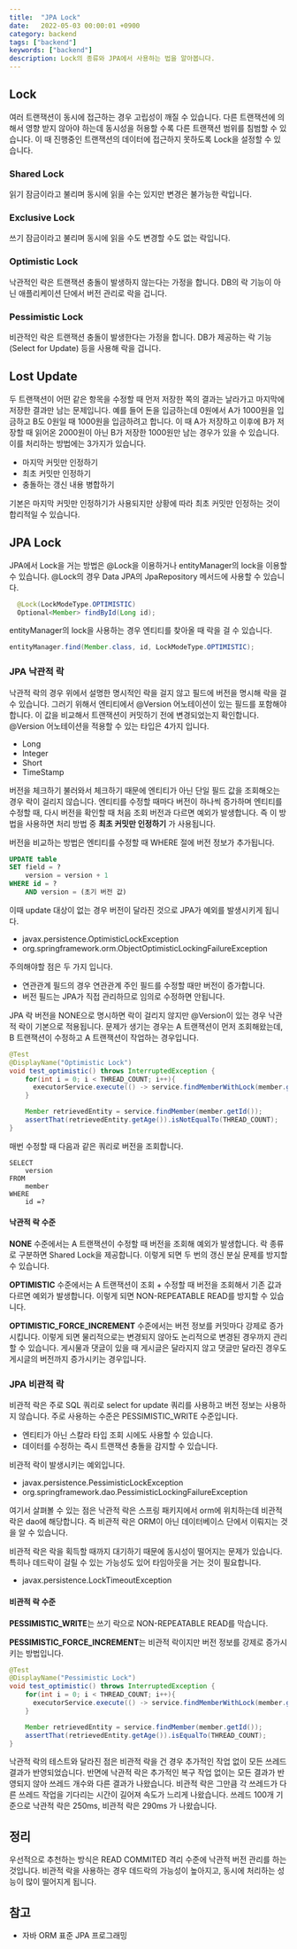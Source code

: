 ```yaml
---
title:  "JPA Lock"
date:   2022-05-03 00:00:01 +0900
category: backend
tags: ["backend"]
keywords: ["backend"]
description: Lock의 종류와 JPA에서 사용하는 법을 알아봅니다.
---
```


## Lock
여러 트랜잭션이 동시에 접근하는 경우 고립성이 깨질 수 있습니다.
다른 트랜잭션에 의해서 영향 받지 않아야 하는데 동시성을 허용할 수록 다른 트랜잭션 범위를 침범할 수 있습니다.
이 때 진행중인 트랜잭션의 데이터에 접근하지 못하도록 Lock을 설정할 수 있습니다.

### Shared Lock
읽기 잠금이라고 불리며 동시에 읽을 수는 있지만 변경은 불가능한 락입니다.

### Exclusive Lock
쓰기 잠금이라고 불리며 동시에 읽을 수도 변경할 수도 없는 락입니다.

### Optimistic Lock
낙관적인 락은 트랜잭션 충돌이 발생하지 않는다는 가정을 합니다.
DB의 락 기능이 아닌 애플리케이션 단에서 버전 관리로 락을 겁니다.

### Pessimistic Lock
비관적인 락은 트랜잭션 충돌이 발생한다는 가정을 합니다.
DB가 제공하는 락 기능 (Select for Update) 등을 사용해 락을 겁니다.

## Lost Update
두 트랜잭션이 어떤 같은 항목을 수정할 때 먼저 저장한 쪽의 결과는 날라가고 마지막에 저장한 결과만 남는 문제입니다.
예를 들어 돈을 입금하는데 0원에서 A가 1000원을 입금하고 B도 0원일 때 1000원을 입금하려고 합니다.
이 때 A가 저장하고 이후에 B가 저장할 때 읽어온 2000원이 아닌 B가 저장한 1000원만 남는 경우가 있을 수 있습니다.
이를 처리하는 방법에는 3가지가 있습니다.

- 마지막 커밋만 인정하기
- 최초 커밋만 인정하기
- 충돌하는 갱신 내용 병합하기

기본은 마지막 커밋만 인정하기가 사용되지만 상황에 따라 최초 커밋만 인정하는 것이 합리적일 수 있습니다.

## JPA Lock
JPA에서 Lock을 거는 방법은 @Lock을 이용하거나 entityManager의 lock을 이용할 수 있습니다.
@Lock의 경우 Data JPA의 JpaRepository 메서드에 사용할 수 있습니다.

```java
  @Lock(LockModeType.OPTIMISTIC)
  Optional<Member> findById(Long id);
```

entityManager의 lock을 사용하는 경우 엔티티를 찾아올 때 락을 걸 수 있습니다.

```java
entityManager.find(Member.class, id, LockModeType.OPTIMISTIC);
```

### JPA 낙관적 락
낙관적 락의 경우 위에서 설명한 명시적인 락을 걸지 않고 필드에 버전을 명시해 락을 걸 수 있습니다.
그러기 위해서 엔티티에서 @Version 어노테이션이 있는 필드를 포함해야 합니다.
이 값을 비교해서 트랜잭션이 커밋하기 전에 변경되었는지 확인합니다.
@Version 어노테이션을 적용할 수 있는 타입은 4가지 입니다.
- Long
- Integer
- Short
- TimeStamp

버전을 체크하기 불러와서 체크하기 때문에 엔티티가 아닌 단일 필드 값을 조회해오는 경우 락이 걸리지 않습니다.
엔티티를 수정할 때마다 버전이 하나씩 증가하며 엔티티를 수정할 때, 다시 버전을 확인할 때 처음 조회 버전과 다르면 예외가 발생합니다.
즉 이 방법을 사용하면 처리 방법 중 **최초 커밋만 인정하기** 가 사용됩니다.

버전을 비교하는 방법은 엔티티를 수정할 때 WHERE 절에 버전 정보가 추가됩니다.
```sql
UPDATE table
SET field = ?
    version = version + 1
WHERE id = ?
    AND version = (초기 버전 값)
```
이때 update 대상이 없는 경우 버전이 달라진 것으로 JPA가 예외를 발생시키게 됩니다.
- javax.persistence.OptimisticLockException
- org.springframework.orm.ObjectOptimisticLockingFailureException

주의해야할 점은 두 가지 입니다.
- 연관관계 필드의 경우 연관관계 주인 필드를 수정할 때만 버전이 증가합니다.
- 버전 필드는 JPA가 직접 관리하므로 임의로 수정하면 안됩니다.

JPA 락 버전을 NONE으로 명시하면 락이 걸리지 않지만 @Version이 있는 경우 낙관적 락이 기본으로 적용됩니다.
문제가 생기는 경우는 A 트랜잭션이 먼저 조회해왔는데, B 트랜잭션이 수정하고 A 트랜잭션이 작업하는 경우입니다.

```java
@Test
@DisplayName("Optimistic Lock")
void test_optimistic() throws InterruptedException {
    for(int i = 0; i < THREAD_COUNT; i++){
      executorService.execute(() -> service.findMemberWithLock(member.getId(), OPTIMISTIC));
    }

    Member retrievedEntity = service.findMember(member.getId());
    assertThat(retrievedEntity.getAge()).isNotEqualTo(THREAD_COUNT);
}
```

매번 수정할 때 다음과 같은 쿼리로 버전을 조회합니다.

```
SELECT
    version
FROM
    member
WHERE
    id =?
```

#### 낙관적 락 수준

**NONE** 수준에서는 A 트랜잭션이 수정할 때 버전을 조회해 예외가 발생합니다.
락 종류로 구분하면 Shared Lock을 제공합니다.
이렇게 되면 두 번의 갱신 분실 문제를 방지할 수 있습니다.

**OPTIMISTIC** 수준에서는 A 트랜잭션이 조회 + 수정할 때 버전을 조회해서 기존 값과 다르면 예외가 발생합니다.
이렇게 되면 NON-REPEATABLE READ를 방지할 수 있습니다.

**OPTIMISTIC_FORCE_INCREMENT** 수준에서는 버전 정보를 커밋마다 강제로 증가시킵니다.
이렇게 되면 물리적으로는 변경되지 않아도 논리적으로 변경된 경우까지 관리할 수 있습니다.
게시물과 댓글이 있을 때 게시글은 달라지지 않고 댓글만 달라진 경우도 게시글의 버전까지 증가시키는 경우입니다.

### JPA 비관적 락
비관적 락은 주로 SQL 쿼리로 select for update 쿼리를 사용하고 버전 정보는 사용하지 않습니다.
주로 사용하는 수준은 PESSIMISTIC_WRITE 수준입니다.

- 엔티티가 아닌 스칼라 타입 조회 시에도 사용할 수 있습니다.
- 데이터를 수정하는 즉시 트랜잭션 충돌을 감지할 수 있습니다.

비관적 락이 발생시키는 예외입니다.
- javax.persistence.PessimisticLockException
- org.springframework.dao.PessimisticLockingFailureException

여기서 살펴볼 수 있는 점은 낙관적 락은 스프링 패키지에서 orm에 위치하는데 비관적 락은 dao에 해당합니다.
즉 비관적 락은 ORM이 아닌 데이터베이스 단에서 이뤄지는 것을 알 수 있습니다.

비관적 락은 락을 획득할 때까지 대기하기 때문에 동시성이 떨어지는 문제가 있습니다.
특히나 데드락이 걸릴 수 있는 가능성도 있어 타임아웃을 거는 것이 필요합니다.

- javax.persistence.LockTimeoutException

#### 비관적 락 수준
**PESSIMISTIC_WRITE**는 쓰기 락으로 NON-REPEATABLE READ를 막습니다.

**PESSIMISTIC_FORCE_INCREMENT**는 비관적 락이지만 버전 정보를 강제로 증가시키는 방법입니다.

```java
@Test
@DisplayName("Pessimistic Lock")
void test_optimistic() throws InterruptedException {
    for(int i = 0; i < THREAD_COUNT; i++){
      executorService.execute(() -> service.findMemberWithLock(member.getId(), PESSIMISTIC_WRITE));
    }

    Member retrievedEntity = service.findMember(member.getId());
    assertThat(retrievedEntity.getAge()).isEqualTo(THREAD_COUNT);
}
```
낙관적 락의 테스트와 달라진 점은 비관적 락을 건 경우 추가적인 작업 없이 모든 쓰레드 결과가 반영되었습니다.
반면에 낙관적 락은 추가적인 복구 작업 없이는 모든 결과가 반영되지 않아 쓰레드 개수와 다른 결과가 나왔습니다.
비관적 락은 그만큼 각 쓰레드가 다른 쓰레드 작업을 기다리는 시간이 길어져 속도가 느리게 나왔습니다.
쓰레드 100개 기준으로 낙관적 락은 250ms, 비관적 락은 290ms 가 나왔습니다.

## 정리
우선적으로 추천하는 방식은 READ COMMITED 격리 수준에 낙관적 버전 관리를 하는 것입니다.
비관적 락을 사용하는 경우 데드락의 가능성이 높아지고, 동시에 처리하는 성능이 많이 떨어지게 됩니다.

## 참고
- 자바 ORM 표준 JPA 프로그래밍
